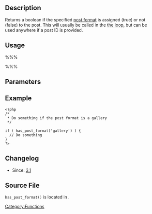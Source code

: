 {{Languages|
{{en|Function Reference/set_post_format}}
{{ja|Function Reference/set_post_format}}
}}

== Description ==
Returns a boolean if the specified [[Post Formats|post format]] is assigned (true) or not (false) to the post. This will usually be called in the [[The Loop|the loop]], but can be used anywhere if a post ID is provided.

== Usage ==

%%%<?php $format = has_post_format($format,$post_id); ?>%%%

== Parameters ==
{{Parameter|$format|string&#124;array|name of the post format or array of names of post formats.|Required|none}}
{{Parameter|$post_id|integer|ID of the post.|Optional|current loop post}}

== Example ==
<pre>
<?php
/*
 * Do something if the post format is a gallery
 */

if ( has_post_format('gallery') ) {
  // Do something
}
?>
</pre>

== Changelog ==

* Since: [[Version 3.1|3.1]]

== Source File ==

<tt>has_post_format()</tt> is located in {{Trac|wp-includes/post-formats.php}}.

{{Post Formats}}

{{Tag Footer}}

[[Category:Functions]]